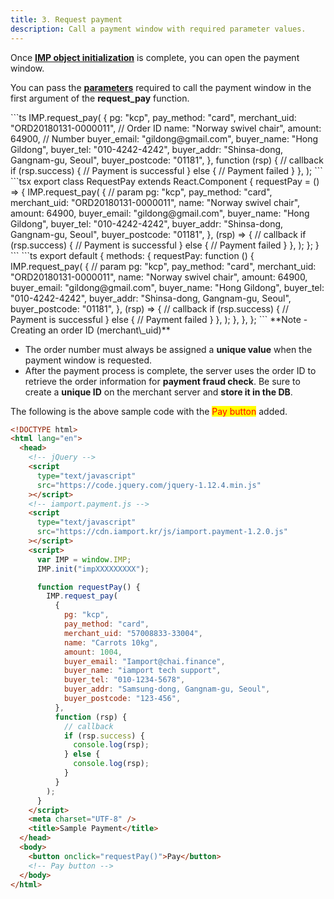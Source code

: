 ```yaml
---
title: 3. Request payment
description: Call a payment window with required parameter values.
---
```



Once [**IMP object initialization**](2) is complete, you can open the payment window.

You can pass the [**parameters**](../../sdk/javascript-sdk/readme) required to call the payment window in
the first argument of the **request\_pay** function.

<Tabs>
  <Tab title="JavaScript">
    ```ts
    IMP.request_pay(
      {
        pg: "kcp",
        pay_method: "card",
        merchant_uid: "ORD20180131-0000011", // Order ID
        name: "Norway swivel chair",
        amount: 64900, // Number
        buyer_email: "gildong@gmail.com",
        buyer_name: "Hong Gildong",
        buyer_tel: "010-4242-4242",
        buyer_addr: "Shinsa-dong, Gangnam-gu, Seoul",
        buyer_postcode: "01181",
      },
      function (rsp) {
        // callback
        if (rsp.success) {
          // Payment is successful
        } else {
          // Payment failed
        }
      },
    );
    ```
  </Tab>

  <Tab title="React.js">
    ```tsx
    export class RequestPay extends React.Component {
      requestPay = () => {
        IMP.request_pay(
          {
            // param
            pg: "kcp",
            pay_method: "card",
            merchant_uid: "ORD20180131-0000011",
            name: "Norway swivel chair",
            amount: 64900,
            buyer_email: "gildong@gmail.com",
            buyer_name: "Hong Gildong",
            buyer_tel: "010-4242-4242",
            buyer_addr: "Shinsa-dong, Gangnam-gu, Seoul",
            buyer_postcode: "01181",
          },
          (rsp) => {
            // callback
            if (rsp.success) {
              // Payment is successful
            } else {
              // Payment failed
            }
          },
        );
      };
    }
    ```
  </Tab>

  <Tab title="Vue.js">
    ```ts
    export default {
      methods: {
        requestPay: function () {
          IMP.request_pay(
            {
              // param
              pg: "kcp",
              pay_method: "card",
              merchant_uid: "ORD20180131-0000011",
              name: "Norway swivel chair",
              amount: 64900,
              buyer_email: "gildong@gmail.com",
              buyer_name: "Hong Gildong",
              buyer_tel: "010-4242-4242",
              buyer_addr: "Shinsa-dong, Gangnam-gu, Seoul",
              buyer_postcode: "01181",
            },
            (rsp) => {
              // callback
              if (rsp.success) {
                // Payment is successful
              } else {
                // Payment failed
              }
            },
          );
        },
      },
    };
    ```
  </Tab>
</Tabs>

<Hint style="info">
  **Note -  Creating an order ID (merchant\_uid)**

  - The order number must always be assigned a **unique value** when the payment window is requested.
  - After the payment process is complete, the server uses the order ID to retrieve the order information for **payment fraud check**. Be sure to create a **unique ID** on the merchant server and **store it in the DB**.
</Hint>

The following is the above sample code with the <mark style="color:red;">Pay button</mark> added.

```html title="sample.html"
<!DOCTYPE html>
<html lang="en">
  <head>
    <!-- jQuery -->
    <script
      type="text/javascript"
      src="https://code.jquery.com/jquery-1.12.4.min.js"
    ></script>
    <!-- iamport.payment.js -->
    <script
      type="text/javascript"
      src="https://cdn.iamport.kr/js/iamport.payment-1.2.0.js"
    ></script>
    <script>
      var IMP = window.IMP;
      IMP.init("impXXXXXXXXX");

      function requestPay() {
        IMP.request_pay(
          {
            pg: "kcp",
            pay_method: "card",
            merchant_uid: "57008833-33004",
            name: "Carrots 10kg",
            amount: 1004,
            buyer_email: "Iamport@chai.finance",
            buyer_name: "iamport tech support",
            buyer_tel: "010-1234-5678",
            buyer_addr: "Samsung-dong, Gangnam-gu, Seoul",
            buyer_postcode: "123-456",
          },
          function (rsp) {
            // callback
            if (rsp.success) {
              console.log(rsp);
            } else {
              console.log(rsp);
            }
          }
        );
      }
    </script>
    <meta charset="UTF-8" />
    <title>Sample Payment</title>
  </head>
  <body>
    <button onclick="requestPay()">Pay</button>
    <!-- Pay button -->
  </body>
</html>
```

<Youtube videoId="Gq7r5AUoMKs" caption="Creating the Pay button for opening the payment window" />

<Codepen user="chaiport" slug="NWXrGvQ" caption="Sample payment window" />
